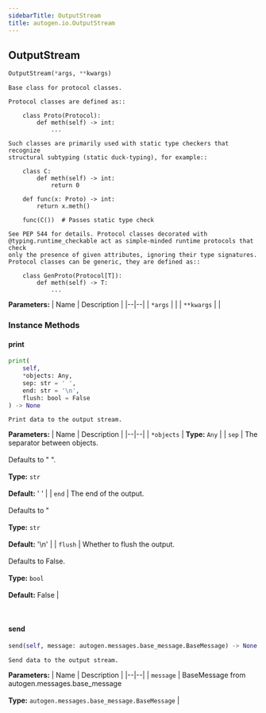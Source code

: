 ```yaml
---
sidebarTitle: OutputStream
title: autogen.io.OutputStream
---
```

<h2 id="autogen.io.OutputStream" class="doc doc-heading">
    <code class="doc-symbol doc-symbol-heading doc-symbol-class"></code>
    <span class="doc doc-object-name doc-class-name">OutputStream</span>
</h2>

```python
OutputStream(*args, **kwargs)
```

    Base class for protocol classes.
    
    Protocol classes are defined as::
    
        class Proto(Protocol):
            def meth(self) -> int:
                ...
    
    Such classes are primarily used with static type checkers that recognize
    structural subtyping (static duck-typing), for example::
    
        class C:
            def meth(self) -> int:
                return 0
    
        def func(x: Proto) -> int:
            return x.meth()
    
        func(C())  # Passes static type check
    
    See PEP 544 for details. Protocol classes decorated with
    @typing.runtime_checkable act as simple-minded runtime protocols that check
    only the presence of given attributes, ignoring their type signatures.
    Protocol classes can be generic, they are defined as::
    
        class GenProto(Protocol[T]):
            def meth(self) -> T:
                ...

<b>Parameters:</b>
| Name | Description |
|--|--|
| `*args` |  |
| `**kwargs` |  |

### Instance Methods

<code class="doc-symbol doc-symbol-heading doc-symbol-method"></code>
#### print

```python
print(
    self,
    *objects: Any,
    sep: str = ' ',
    end: str = '\n',
    flush: bool = False
) -> None
```

    Print data to the output stream.

<b>Parameters:</b>
| Name | Description |
|--|--|
| `*objects` | **Type:** `Any` |
| `sep` | The separator between objects.<br/><br/>Defaults to " ".<br/><br/>**Type:** `str`<br/><br/>**Default:** ' ' |
| `end` | The end of the output.<br/><br/>Defaults to "<br/><br/>**Type:** `str`<br/><br/>**Default:** '\n' |
| `flush` | Whether to flush the output.<br/><br/>Defaults to False.<br/><br/>**Type:** `bool`<br/><br/>**Default:** False |

<br />

<code class="doc-symbol doc-symbol-heading doc-symbol-method"></code>
#### send

```python
send(self, message: autogen.messages.base_message.BaseMessage) -> None
```

    Send data to the output stream.

<b>Parameters:</b>
| Name | Description |
|--|--|
| `message` | BaseMessage from autogen.messages.base_message<br/><br/>**Type:** `autogen.messages.base_message.BaseMessage` |

<br />
